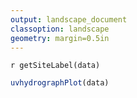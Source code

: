 ```yaml
---
output: landscape_document
classoption: landscape
geometry: margin=0.5in
---
```

`r getSiteLabel(data)`

```r
uvhydrographPlot(data)
```
